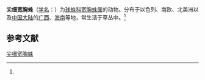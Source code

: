 {{Speciesbox
| name = 尖细宽胸蛛
| status = 
| status_system = 
| image = 
| genus = Euryopis
| species = acuminata
| authority = (Lucas, 1846)<ref name='id13063'>{{cite web| url =http://www.bioinfo.cn/db05/BjdwSpecies.php?action=view&id=13063| title =尖细宽胸蛛| work =《中国动物物种编目数据库》| publisher =中国科学院微生物研究所| author =中国科学院动物研究所| accessdate =2009-04-28| deadurl =yes| archiveurl =https://web.archive.org/web/20160305020140/http://www.bioinfo.cn/db05/BjdwSpecies.php?action=view&id=13063| archivedate =2016-03-05}}</ref>
}}

'''尖细宽胸蛛'''（[[学名|学名]]：{{lang|la|''Euryopis acuminata''}}）为[[球蛛科|球蛛科]][[宽胸蛛属|宽胸蛛属]]的动物。分布于以色列、南欧、北美洲以及[[中国大陆|中国大陆]]的[[广西|广西]]、[[海南|海南]]等地，常生活于草丛中。<ref name='id13063'/>

== 参考文献 ==
{{reflist}}

{{Wikispecies|Euryopis acuminata}}

[[Category:宽胸蛛属|尖细宽胸蛛]]


{{蜘蛛小作品}}